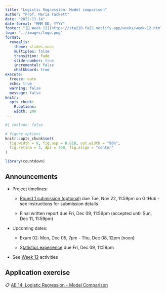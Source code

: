 ```yaml
---
title: "Logistic Regression: Model comparison"
author: "Prof. Maria Tackett"
date: "2022-11-14"
date-format: "MMM DD, YYYY"
footer: "[🔗 Week 12](https://sta210-fa22.netlify.app/weeks/week-12.html)"
logo: "../images/logo.png"
format: 
  revealjs:
    theme: slides.scss
    multiplex: false
    transition: fade
    slide-number: true
    incremental: false 
    chalkboard: true
execute:
  freeze: auto
  echo: true
  warning: false
  message: false
knitr:
  opts_chunk: 
    R.options:      
    width: 200
---
```


```r
#| include: false

# figure options
knitr::opts_chunk$set(
  fig.width = 8, fig.asp = 0.618, out.width = "90%",
  fig.retina = 3, dpi = 300, fig.align = "center"
)

library(countdown)
```

## Announcements

-   Project timelines:

    -   [Round 1 submission (optional)](https://sta210-fa22.netlify.app/project-instructions.html#draft-report) due Tue, Nov 22, 11:59pm on GitHub - see instructions for submission details

    -   Final written report due Fri, Dec 09, 11:59pm (accepted until Sun, Dec 11, 11:59pm)

-   Upcoming dates:

    -   Exam 02: Mon, Dec 05, 7pm - Thu, Dec 08, 12pm (noon)

    -   S[tatistics experience](../hw/stats-experience.html) due Fri, Dec 09, 11:59pm

-   See [Week 12](../weeks/week-12.html) activities

## Application exercise 

::: appex
📋 [AE 14: Logistic Regression - Model Comparison](../ae/ae-14-model-compare.html)
:::
